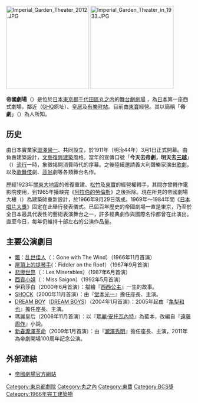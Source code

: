 {{Expand|time=2017-08-02T19:13:48+00:00}}

{{coord|35|40|35.5|N|139|45|38.7|E|region:JP-13_type:landmark_scale:2000|display=title}}
[[File:Imperial_Garden_Theater_2012.JPG|225px]]
[[File:Imperial_Garden_Theater_in_1933.JPG|225px]]

'''帝國劇場'''（{{jpn|j=帝国劇場|kyu=帝國劇場|hg=ていこくげきじょう|rm=Teikoku Gekijō|f=y}}）是位於[[日本|日本]][[東京都|東京都]][[千代田區|千代田區]][[丸之内|丸之内]]的[[舞台劇|舞台劇]][[劇場_(建築)|劇場]]<!--（地址：[[東京都|東京都]][[千代田區|千代田區]]丸之内三丁目1番1號）-->，為[[日本|日本]]第一座西式劇場，鄰近{{link-ja|DN塔21|DNタワー21}}（[[駐日盟軍總司令|GHQ]]原址）、[[皇居|皇居]]及[[有樂町站|有樂町站]]。目前由[[東寶|東寶]]經營。其以簡稱「'''帝劇'''」（{{jp|j=帝劇|hg=ていげき|rm=Teigeki|f=y}}）為人所知。

== 历史 ==
由日本實業家[[澀澤榮一|澀澤榮一]]、{{link-ja|大倉喜八郎|大倉喜八郎}}共同設立，於1911年（明治44年）3月1日正式開幕。由{{link-ja|横河民輔|横河民輔}}負責建築設計，[[文藝復興建築|文藝復興建築]]風格。當年的宣傳口號「'''今天去帝劇，明天去[[三越|三越]]'''」（{{lang|ja|今日は帝劇、明日は三越}}）[[流行語|流行]]一時，象徵揭開消費時代的序幕。之後陸續邀請義大利聲樂家演出[[歌劇|歌劇]]，以及[[歌舞伎|歌舞伎]]劇、[[威廉·莎士比亞|莎翁]]劇等各類舞台名作。

歷經1923年[[關東大地震|關東大地震]]的修復重建、[[松竹|松竹]]及[[東寶|東寶]]的經營權轉手，其間亦曾轉作電影院使用，到1965年播映完《[[阿拉伯的勞倫斯_(電影)|阿拉伯的勞倫斯]]》之後拆除。現在所見的帝國劇場大樓（{{link-ja|國際大樓|国際ビルヂング}}）為建築師{{link-ja|谷口吉郎|谷口吉郎}}重新設計，於1966年9月29日落成。1969年～1984年間《[[日本唱片大獎|日本唱片大獎]]》固定在此舉行發表儀式。已屆百年歷史的帝國劇場一直是東京，乃至於全日本最具代表性的藝術表演舞台之一，許多經典劇作與國際名伶都曾在此演出。直至今日，每年仍維持十部左右的公演作品量。

== 主要公演劇目 ==
*[[飄|飄]]：[[乱世佳人|乱世佳人]]（{{lang|ja|風と共に去りぬ}}：Gone with The Wind）（1966年11月首演）
*[[屋頂上的提琴手|屋頂上的提琴手]]({{lang|ja|屋根の上のバイオリン弾き}}：Fiddler on the Roof）（1967年9月首演）
*[[悲慘世界|悲慘世界]]（{{lang|ja|レ・ミゼラブル}}：Les Miserables）（1987年6月首演）
*[[西貢小姐|西貢小姐]]（{{lang|ja|ミス・サイゴン}}：Miss Saigon）（1992年5月首演）
*伊莉莎白（2000年6月首演）：描繪『[[西西公主|西西公主]]』一生的故事。
*[[SHOCK|SHOCK]]（2000年11月首演）：由『[[堂本光一|堂本光一]]』擔任座長、主演。
*[[DREAM_BOY|DREAM BOY]]（[[DREAM_BOYS|DREAM BOYS]]）（2004年1月首演）：2005年起由『[[亀梨和也|亀梨和也]]』擔任座長、主演。
*瑪麗皇后（2006年11月首演）：以『[[瑪麗·安托瓦內特|瑪麗·安托瓦內特]]』為藍本，改編自『[[遠藤周作|遠藤周作]]』小說。
*[[新春瀧澤革命|新春瀧澤革命]]（2009年1月首演）：由『[[瀧澤秀明|瀧澤秀明]]』擔任座長、主演，2011年為帝劇開場100周年記念公演。

== 外部連結 ==
* [https://www.toho.co.jp/stage/teigeki/index.php 帝國劇場官方網站] {{Wayback|url=https://www.toho.co.jp/stage/teigeki/index.php |date=20220202075529 }} {{ja}}

{{DEFAULTSORT:Teikoku Gekijou}}

[[Category:東京都劇院|Category:東京都劇院]]
[[Category:丸之內|Category:丸之內]]
[[Category:東寶|Category:東寶]]
[[Category:BCS獎|Category:BCS獎]]
[[Category:1966年完工建築物|Category:1966年完工建築物]]